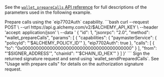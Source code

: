 See the [`wallet_prepareCalls` API
reference](/wallets/api/smart-wallets/wallet-api-endpoints/wallet-api-endpoints/wallet-prepare-calls)
for full descriptions of the parameters used in the following example.

<Steps>
  <Step title="Prepare Calls">
    Prepare calls using the `eip7702Auth` capability.
```bash
curl --request POST \
  --url https://api.g.alchemy.com/v2/$ALCHEMY_API_KEY \
  --header 'accept: application/json' \
  --data '
{
  "id": 1,
  "jsonrpc": "2.0",
  "method": "wallet_prepareCalls",
  "params": [
    {
      "capabilities": {
        "paymasterService": {
          "policyId": "'$ALCHEMY_POLICY_ID'"
        },
        "eip7702Auth": true
      },
      "calls": [
        {
          "to": "0x0000000000000000000000000000000000000000"
        }
      ],
      "from": "'$SIGNER_ADDRESS'",
      "chainId": "'$CHAIN_ID_HEX'"
    }
  ]
}'
```
  </Step>
  <Step title="Sign & Send">
    Sign the returned signature request and send using `wallet_sendPreparedCalls`.
    See "Usage with prepare calls" for details on the authorization signature request.
  </Step>
</Steps>
